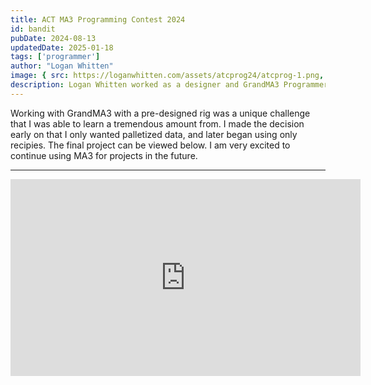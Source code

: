 ```yaml
---
title: ACT MA3 Programming Contest 2024
id: bandit
pubDate: 2024-08-13
updatedDate: 2025-01-18
tags: ['programmer']
author: "Logan Whitten"
image: { src: https://loganwhitten.com/assets/atcprog24/atcprog-1.png, alt: Logan Whitten's Submission for ACT's Programming contest 2024, positionx: 30%, positiony: 20%}
description: Logan Whitten worked as a designer and GrandMA3 Programmer for his entry to the ACT MA3 Programming Contest.
---
```


Working with GrandMA3 with a pre-designed  rig was a unique challenge that I was able to learn a tremendous amount from.  I made the decision early on
that I only wanted palletized data, and later began using only recipies. The final project can be viewed below. I am very excited to continue using MA3
for projects in the future.

---
<div class="width-screen flex place-items-center place-content-center">
<iframe class="place-self-center" width="560" height="315" src="https://www.youtube.com/embed/stWhrPhxdFM?si=y6nzAAwFGwmi92i_" title="YouTube video player" frameborder="0" allow="accelerometer; autoplay; clipboard-write; encrypted-media; gyroscope; picture-in-picture; web-share" referrerpolicy="strict-origin-when-cross-origin" allowfullscreen></iframe>
</div>